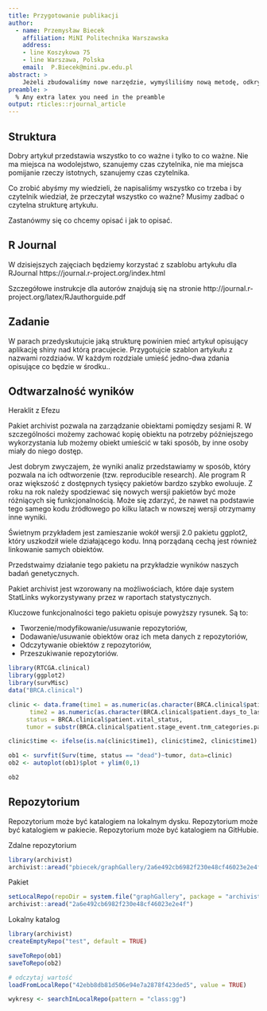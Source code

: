 ```yaml
---
title: Przygotowanie publikacji
author:
  - name: Przemysław Biecek
    affiliation: MiNI Politechnika Warszawska
    address:
    - line Koszykowa 75
    - line Warszawa, Polska
    email:  P.Biecek@mini.pw.edu.pl
abstract: >
    Jeżeli zbudowaliśmy nowe narzędzie, wymyśliliśmy nową metodę, odkryliśmy ciekawe zjawisko i chcemy powiadomić o tym inne osoby - przygotowujemy publikację. Dzisiaj poznamy kilka narzędzi, które w tym mogą pomóc.
preamble: >
  % Any extra latex you need in the preamble
output: rticles::rjournal_article
---
```


## Struktura

Dobry artykuł przedstawia wszystko to co ważne i tylko to co ważne. Nie ma miejsca na wodolejstwo, szanujemy czas czytelnika, nie ma miejsca pomijanie rzeczy istotnych, szanujemy czas czytelnika.

Co zrobić abyśmy my wiedzieli, że napisaliśmy wszystko co trzeba i by czytelnik wiedział, że przeczytał wszystko co ważne? Musimy zadbać o czytelna strukturę artykułu. 

Zastanówmy się co chcemy opisać i jak to opisać.

## R Journal

W dzisiejszych zajęciach będziemy korzystać z szablobu artykułu dla RJournal
https://journal.r-project.org/index.html

Szczegółowe instrukcje dla autorów znajdują się na stronie http://journal.r-project.org/latex/RJauthorguide.pdf

## Zadanie

W parach przedyskutujcie jaką strukturę powinien mieć artykuł opisujący aplikację shiny nad którą pracujecie. Przygotujcie szablon artykułu z nazwami rozdziaów. W każdym rozdziale umieść jedno-dwa zdania opisujące co będzie w środku.. 

## Odtwarzalność wyników

\textit{Wszystko płynie i nic nie pozostaje takie samo.} Heraklit z Efezu

Pakiet archivist pozwala na zarządzanie obiektami pomiędzy sesjami R. W szczególności możemy zachować kopię obiektu na potrzeby późniejszego wykorzystania lub możemy obiekt umieścić w taki sposób, by inne osoby miały do niego dostęp.

Jest dobrym zwyczajem, że wyniki analiz przedstawiamy w sposób, który pozwala na ich odtworzenie (tzw. reproducible research). 
Ale program R oraz większość z dostępnych tysięcy pakietów bardzo szybko ewoluuje. Z roku na rok należy spodziewać się nowych wersji pakietów być może różniących się funkcjonalnością. Może się zdarzyć, że nawet na podstawie tego samego kodu źródłowego po kilku latach w nowszej wersji otrzymamy inne wyniki.

Świetnym przykładem jest zamieszanie wokół wersji 2.0 pakietu ggplot2, który uszkodził wiele działającego kodu. Inną porządaną cechą jest również linkowanie samych obiektów.

\begin{figure}
  \centering
  \includegraphics[width=\textwidth]{schemat.png}
  \caption{Schemat pakietu archivist}
\end{figure}

Przedstwaimy działanie tego pakietu na przykładzie wyników naszych badań genetycznych.


Pakiet archivist jest wzorowany na możliwościach, które daje system StatLinks wykorzystywany przez  w raportach statystycznych.

Kluczowe funkcjonalności tego pakietu opisuje powyższy rysunek. Są to:

* Tworzenie/modyfikowanie/usuwanie repozytoriów,
* Dodawanie/usuwanie obiektów oraz ich meta danych z repozytoriów,
* Odczytywanie obiektów z repozytoriów,
* Przeszukiwanie repozytoriów.


```r

library(RTCGA.clinical)
library(ggplot2)
library(survMisc)
data("BRCA.clinical")

clinic <- data.frame(time1 = as.numeric(as.character(BRCA.clinical$patient.days_to_death)),
      time2 = as.numeric(as.character(BRCA.clinical$patient.days_to_last_followup)),
     status = BRCA.clinical$patient.vital_status,
     tumor = substr(BRCA.clinical$patient.stage_event.tnm_categories.pathologic_categories.pathologic_t, 1, 2))

clinic$time <- ifelse(is.na(clinic$time1), clinic$time2, clinic$time1)

ob1 <- survfit(Surv(time, status == "dead")~tumor, data=clinic)
ob2 <- autoplot(ob1)$plot + ylim(0,1)

```


```r
ob2
```

## Repozytorium

Repozytorium może być katalogiem na lokalnym dysku. Repozytorium może być katalogiem w pakiecie. Repozytorium może być katalogiem na GitHubie.

Zdalne repozytorium

```r
library(archivist)
archivist::aread("pbiecek/graphGallery/2a6e492cb6982f230e48cf46023e2e4f")
```

Pakiet

```r
setLocalRepo(repoDir = system.file("graphGallery", package = "archivist"))
archivist::aread("2a6e492cb6982f230e48cf46023e2e4f")
```

Lokalny katalog

```r

library(archivist)
createEmptyRepo("test", default = TRUE)

saveToRepo(ob1)
saveToRepo(ob2)

# odczytaj wartość
loadFromLocalRepo("42ebb8db81d506e94e7a2878f423ded5", value = TRUE)

wykresy <- searchInLocalRepo(pattern = "class:gg")

```

\citep{R}


\bibliography{RJreferences}
